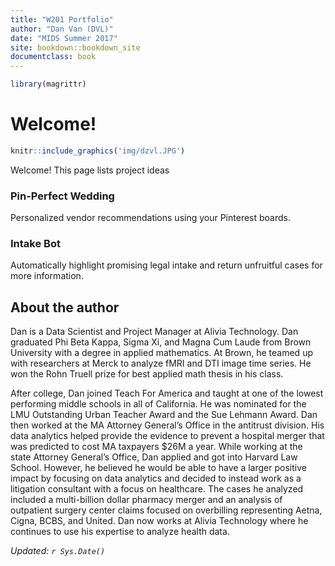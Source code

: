 ```yaml
---
title: "W201 Portfolio"
author: "Dan Van (DVL)"
date: "MIDS Summer 2017"
site: bookdown::bookdown_site
documentclass: book
---
```


<!-- This won't be displayed but it will initialize your R session. Add any R libraries you need here. -->
```r
library(magrittr)
```


# Welcome!

<!-- You can include images saved within your repo... -->
```r
knitr::include_graphics('img/dzvl.JPG')
```

Welcome! This page lists project ideas

<!-- Below this line is just examples of how you can embed video from Google Drive. First you have to enable sharing, then just get the object ID which is that long string between d/ and /preview and will also be appended to any sharing link you generate for your video. 
```r
knitr::include_url('https://drive.google.com/file/d/0B6bobRDQR96iVEV3SXJJal9CczQ/preview')
```
-->

<p>
### Pin-Perfect Wedding

Personalized vendor recommendations using your Pinterest boards.

### Intake Bot

Automatically highlight promising legal intake and return unfruitful cases for more information.
  

## About the author

Dan is a Data Scientist and Project Manager at Alivia Technology. Dan graduated Phi Beta Kappa, Sigma Xi, and Magna Cum Laude from Brown University with a degree in applied mathematics. At Brown, he teamed up with researchers at Merck to analyze fMRI and DTI image time series. He won the Rohn Truell prize for best applied math thesis in his class.

After college, Dan joined Teach For America and taught at one of the lowest performing middle schools in all of California. He was nominated for the LMU Outstanding Urban Teacher Award and the Sue Lehmann Award. Dan then worked at the MA Attorney General’s Office in the antitrust division. His data analytics helped provide the evidence to prevent a hospital merger that was predicted to cost MA taxpayers $26M a year. While working at the state Attorney General’s Office, Dan applied and got into Harvard Law School. However, he believed he would be able to have a larger positive impact by focusing on data analytics and decided to instead work as a litigation consultant with a focus on healthcare. The cases he analyzed included a multi-billion dollar pharmacy merger and an analysis of outpatient surgery center claims focused on overbilling representing Aetna, Cigna, BCBS, and United. Dan now works at Alivia Technology where he continues to use his expertise to analyze health data.


*Updated: `r Sys.Date()`*
